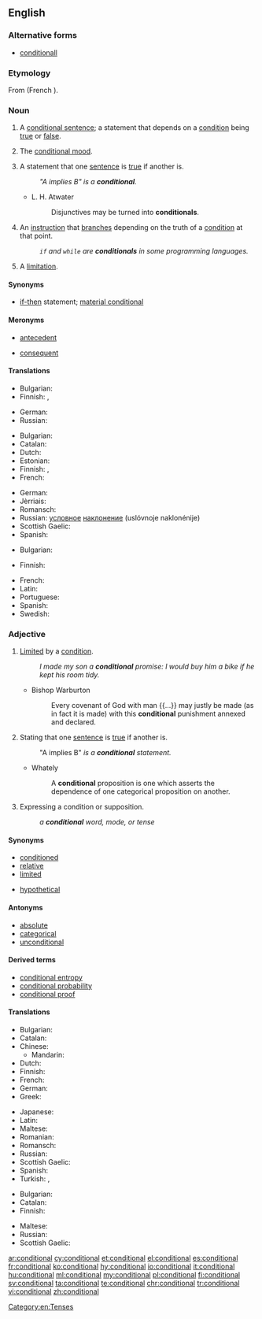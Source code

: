 ==English==

===Alternative forms===
* [[conditionall]] {{qualifier|obsolete}}

===Etymology===
From {{etyl|fro|en}} {{term|condicionel|lang=fro}} (French {{term|conditionnel|lang=fr}}).

===Noun===
{{en-noun}}

# {{context|grammar|lang=en}} A [[conditional sentence]]; a statement that depends on a [[condition]] being [[true]] or [[false]].
# {{context|grammar|lang=en}} The [[conditional mood]].
# {{context|logic|lang=en}} A statement that one [[sentence]] is [[true]] if another is.
#: ''"A implies B" is a '''conditional'''.''
#* L. H. Atwater
#*: Disjunctives may be turned into '''conditionals'''.
# {{context|computing|programming|lang=en}} An [[instruction]] that [[branch]]es depending on the truth of a [[condition]] at that point.
#: ''<code>if</code> and <code>while</code> are '''conditionals''' in some programming languages.''
# {{context|obsolete|lang=en}} A [[limitation]].
#: {{rfquotek|Francis Bacon}}

====Synonyms====
* {{sense|in logic}} [[if-then]] statement; [[material conditional]]

====Meronyms====
* {{sense|in logic}} [[antecedent]]
* {{sense|in logic}} [[consequent]]

====Translations====
{{trans-top|statement}}
* Bulgarian: {{t+|bg|условие|n}}
* Finnish: {{t+|fi|ehtolause}}, {{t|fi|konditionaalilause}}
{{trans-mid}}
* German: {{t+|de|Konditional|n}}
* Russian: {{t+|ru|условие|n|tr=uslóvije}}
{{trans-bottom}}

{{trans-top|mood}}
* Bulgarian: {{t|bg|условно наклонение|n}}
* Catalan: {{t+|ca|condicional|m}}
* Dutch: {{t+|nl|voorwaardelijke wijs|m}}
* Estonian: {{t|et|tingiv}}
* Finnish: {{t+|fi|ehtotapa}}, {{t+|fi|konditionaali}}
* French: {{t+|fr|conditionnel|m}}
{{trans-mid}}
* German: {{t+|de|Konditional|n}}
* Jèrriais: {{t|roa-jer|conditionnel|m}}
* Romansch: {{t|rm|cundiziunal|m}}
* Russian: [[условный|условное]] [[наклонение]] (uslóvnoje naklonénije) {{g|n}}
* Scottish Gaelic: {{t|gd|modh cumhach|m}}
* Spanish: {{t+|es|condicional|m}}
{{trans-bottom}}

{{trans-top|in logic}}
* Bulgarian: {{t+|bg|условие|n}}
{{trans-mid}}
* Finnish: {{t+|fi|ehto}}
{{trans-bottom}}

{{checktrans-top}}
* French: {{t+check|fr|conditionnel|m}}
* Latin: {{t-check|la|condicionalis|m}}
* Portuguese: {{t+check|pt|condicional|m}}
* Spanish: {{t+check|es|condicional|m}}
* Swedish: {{t-check|sv|konditionalis}}
{{trans-bottom}}

===Adjective===
{{en-adj|-}}

# [[limited|Limited]] by a [[condition]].
#: ''I made my son a '''conditional''' promise: I would buy him a bike if he kept his room tidy.''
#* Bishop Warburton
#*: Every covenant of God with man {{...}} may justly be made (as in fact it is made) with this '''conditional''' punishment annexed and declared.
# {{context|logic|lang=en}} Stating that one [[sentence]] is [[true]] if another is.
#: "A implies B" '' is a '''conditional''' statement.''
#* Whately
#*: A '''conditional''' proposition is one which asserts the dependence of one categorical proposition on another.
# {{context|grammar|lang=en}} Expressing a condition or supposition.
#: ''a '''conditional''' word, mode, or tense''

====Synonyms====
* [[conditioned]]
* [[relative]]
* [[limited]]
* {{sense|in logic}} [[hypothetical]]

====Antonyms====
* [[absolute]]
* [[categorical]]
* [[unconditional]]

====Derived terms====
* [[conditional entropy]]
* [[conditional probability]]
* [[conditional proof]]

====Translations====
{{trans-top|limited by a condition}}
* Bulgarian: {{t+|bg|условен}}
* Catalan: {{t+|ca|condicional}}
* Chinese:
** Mandarin: {{t|zh|有條件的|tr=yǒu tiáojiàn de}}
* Dutch: {{t+|nl|voorwaardelijk}}
* Finnish: {{t|fi|ehdollinen}}
* French: {{t|fr|conditionnel}}
* German: {{t|de|bedingt}}
* Greek: {{t+|el|υποθετικός|tr=ypothetikós}}
{{trans-mid}}
* Japanese: {{t|ja|条件付き|alt=条件付きの|tr=jōkentsuki no}}
* Latin: {{t|la|condiciōnālis}}
* Maltese: {{t|mt|kundizzjonali}}
* Romanian: {{t+|ro|condițional}}
* Romansch: {{t|rm|cundiziunal}}
* Russian: {{t+|ru|условный|tr=uslóvnyj}}
* Scottish Gaelic: {{t|gd|cumhach}}
* Spanish: {{t|es|condicional}}
* Turkish: {{t+|tr|şartlı}}, {{t+|tr|koşullu}}
{{trans-bottom}}

{{trans-top|in logic}}
* Bulgarian: {{t+|bg|условен}}
* Catalan: {{t+|ca|condicional}}
* Finnish: {{t|fi|ehdollinen}}
{{trans-mid}}
* Maltese: {{t|mt|kundizzjonali}}
* Russian: {{t+|ru|условный|tr=uslóvnyj}}
* Scottish Gaelic: {{t|gd|cumhach}}
{{trans-bottom}}

[[Category:en:Tenses]]

[[ar:conditional]]
[[cy:conditional]]
[[et:conditional]]
[[el:conditional]]
[[es:conditional]]
[[fr:conditional]]
[[ko:conditional]]
[[hy:conditional]]
[[io:conditional]]
[[it:conditional]]
[[hu:conditional]]
[[ml:conditional]]
[[my:conditional]]
[[pl:conditional]]
[[fi:conditional]]
[[sv:conditional]]
[[ta:conditional]]
[[te:conditional]]
[[chr:conditional]]
[[tr:conditional]]
[[vi:conditional]]
[[zh:conditional]]